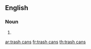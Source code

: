 {{also|trashcans}}
==English==

===Noun===
{{head|en|noun plural form|head=[[trash]] [[can]]s}}

# {{plural of|trash can|lang=en}}

[[ar:trash cans]]
[[fr:trash cans]]
[[th:trash cans]]